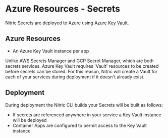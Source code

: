 
# Azure Resources - Secrets

Nitric Secrets are deployed to Azure using [Azure Key Vault](https://azure.microsoft.com/en-us/services/key-vault/).

## Azure Resources

- An Azure Key Vault instance per app

<Note>
  Unlike AWS Secrets Manager and GCP Secret Manager, which are both secrets
  services. Azure Key Vault requires 'Vault' resources to be created before
  secrets can be stored. For this reason, Nitric will create a Vault for each of
  your services during deployment if it doesn't already exist.
</Note>

## Deployment

During deployment the Nitric CLI builds your Secrets will be built as follows:

- If secrets are referenced anywhere in your service a Key Vault instance will be deployed
- Container Apps are configured to permit access to the Key Vault instance
